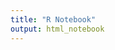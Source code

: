 ```yaml
---
title: "R Notebook"
output: html_notebook
---
```


```r

```

```r

```

```r

```

```r

```
